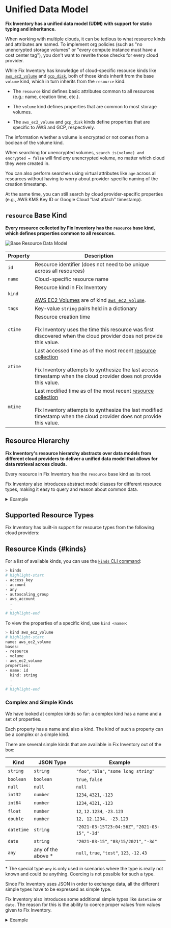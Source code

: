 # Unified Data Model

**Fix Inventory has a unified data model (UDM) with support for static typing and inheritance.**

When working with multiple clouds, it can be tedious to what resource kinds and attributes are named. To implement org policies (such as "no unencrypted storage volumes" or "every compute instance must have a cost center tag"), you don't want to rewrite those checks for every cloud provider.

While Fix Inventory has knowledge of cloud-specific resource kinds like [`aws_ec2_volume`](./aws.mdx#aws_ec2_volume) and [`gcp_disk`](./gcp.mdx#gcp_disk), both of those kinds inherit from the base `volume` kind, which in turn inherits from the `resource` kind:

- The `resource` kind defines basic attributes common to all resources (e.g.: name, creation time, etc.).

- The `volume` kind defines properties that are common to most storage volumes.

- The `aws_ec2_volume` and `gcp_disk` kinds define properties that are specific to AWS and GCP, respectively.

The information whether a volume is encrypted or not comes from a boolean of the volume kind.

When searching for unencrypted volumes, `search is(volume) and encrypted = false` will find _any_ unencrypted volume, no matter which cloud they were created in.

You can also perform searches using virtual attributes like `age` across all resources without having to worry about provider-specific naming of the creation timestamp.

At the same time, you can still search by cloud provider-specific properties (e.g., AWS KMS Key ID or Google Cloud "last attach" timestamp).

## `resource` Base Kind

**Every resource collected by Fix Inventory has the `resource` base kind, which defines properties common to all resources.**

![Base Resource Data Model](./img/resource.svg)

| Property | Description |
| --- | --- |
| `id` | Resource identifier (does not need to be unique across all resources) |
| `name` | Cloud-specific resource name |
| `kind` | Resource kind in Fix Inventory<br /><br /><Admonition type="tip" title="Example">[AWS EC2 Volumes](https://docs.aws.amazon.com/AWSCloudFormation/latest/UserGuide/aws-properties-ec2-ebs-volume.html) are of kind [`aws_ec2_volume`](./aws.mdx#aws_ec2_volume).</Admonition> |
| `tags` | Key-value `string` pairs held in a dictionary |
| `ctime` | Resource creation time<br /><br /><Admonition type="note">Fix Inventory uses the time this resource was first discovered when the cloud provider does not provide this value.</Admonition> |
| `atime` | Last accessed time as of the most recent [resource collection](../../concepts/cloud-data-sync/index.mdx)<br /><br /><Admonition type="note">Fix Inventory attempts to synthesize the last access timestamp when the cloud provider does not provide this value.</Admonition> |
| `mtime` | Last modified time as of the most recent [resource collection](../../concepts/cloud-data-sync/index.mdx)<br /><br /><Admonition type="note">Fix Inventory attempts to synthesize the last modified timestamp when the cloud provider does not provide this value.</Admonition> |

## Resource Hierarchy

**Fix Inventory's resource hierarchy abstracts over data models from different cloud providers to deliver a unified data model that allows for data retrieval across clouds.**

Every resource in Fix Inventory has the `resource` base kind as its root.

Fix Inventory also introduces abstract model classes for different resource types, making it easy to query and reason about common data.

<details>
<summary>Example</summary>
<div>
<ZoomPanPinch>

![Example Resource Model](./img/resource_example.svg)

</ZoomPanPinch>

- **`aws_ec2_volume` inherits from the base `volume` kind, which itself inherits all properties from `resource`.**

  As such, `aws_ec2_volume` has all properties of `volume` and `resource`, in addition to its own properties:

  ![aws_ec2_volume Example Data](./img/ec2_volume_example.svg)

- **`gcp_disk` is also a volume.**

  A [Google Cloud Disk resource](https://cloud.google.com/compute/docs/reference/rest/v1/disks) is conceptually similar to an AWS EC2 Volume and the two resource types have many properties in common.

</div>
</details>

## Supported Resource Types

Fix Inventory has built-in support for resource types from the following cloud providers:

<DocCardList />

## Resource Kinds \{#kinds}

For a list of available kinds, you can use the [`kinds` CLI command](../cli/kinds.mdx):

```bash
> kinds
# highlight-start
​- access_key
​- account
​- any
​- autoscaling_group
​- aws_account
​  .
​  .
# highlight-end
```

To view the properties of a specific kind, use `kind <name>`:

```bash
> kind aws_ec2_volume
# highlight-start
​name: aws_ec2_volume
​bases:
​- resource
​- volume
​- aws_ec2_volume
​properties:
​- name: id
​  kind: string
​  .
​  .
# highlight-end
```

### Complex and Simple Kinds

We have looked at complex kinds so far: a complex kind has a name and a set of properties.

Each property has a name and also a kind. The kind of such a property can be a complex or a simple kind.

There are several simple kinds that are available in Fix Inventory out of the box:

| Kind       | JSON Type           | Example                                           |
| ---------- | ------------------- | ------------------------------------------------- |
| `string`   | `string`            | `"foo"`, `"bla"`, `"some long string"`            |
| `boolean`  | `boolean`           | `true`, `false`                                   |
| `null`     | `null`              | `null`                                            |
| `int32`    | `number`            | `1234`, `4321`, `-123`                            |
| `int64`    | `number`            | `1234`, `4321`, `-123`                            |
| `float`    | `number`            | `12`, `12.1234`, `-23.123`                        |
| `double`   | `number`            | `12, 12.1234, -23.123`                            |
| `datetime` | `string`            | `"2021-03-15T23:04:56Z"`, `"2021-03-15"`, `"-3d"` |
| `date`     | `string`            | `"2021-03-15"`, `"03/15/2021"`, `"-3d"`           |
| `any`      | any of the above \* | `null`, `true`, `"test"`, `123`, `-12.43`         |

\* The special type `any` is only used in scenarios where the type is really not known and could be anything. Coercing is not possible for such a type.

Since Fix Inventory uses JSON in order to exchange data, all the different simple types have to be expressed as simple type.

Fix Inventory also introduces some additional simple types like `datetime` or `date`. The reason for this is the ability to coerce proper values from values given to Fix Inventory.

<details>
<summary>Example</summary>
<div>

**Assume a user wants to query a resource by creation time.**

According to the model, we would need to filter for the `ctime` property. Since Fix Inventory knows the type `ctime` (which is of kind `datetime`), it can interpret the value given by the user.

```bash
> search ctime < "2018-09-28"
```

`ctime` is of type `datetime`. `datetime` values in Fix Inventory are always stored as ISO-formatted datetime strings, so `"2018-09-28"` is coerced into a valid `datetime`. Depending on the server time, the value would be evaluated to something like:

```bash
> search ctime < "2021-09-28T22:00:00Z"
```

**This also allows the usage of relative times.** If we want to query resources that have been created in the last 3 days, we could express this with a relative datetime string:

```bash
> search ctime > "-3d"
```

This translates `"-3d"` using the current server time into a valid datetime string.

</div>
</details>
